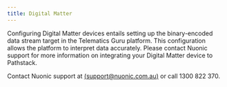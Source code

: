 ```yaml
---
title: Digital Matter
---
```


Configuring Digital Matter devices entails setting up the binary-encoded data stream target in the Telematics Guru platform.
This configuration allows the platform to interpret data accurately. 
Please contact Nuonic support for more information on integrating your Digital Matter device to Pathstack.


<Warning>Contact Nuonic support at [(support@nuonic.com.au)](mailto:support@nuonic.com.au)  or call 1300 822 370.</Warning>
